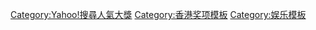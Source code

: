 {{NavboxYears
|name = Yahoo!搜尋人氣大獎
|title= [[YAHOO!搜尋人氣大獎]]得獎名單
|style = width: 100%
|titlestyle = background:#C7B5E3
|groupstyle = background:#C7B5E3
|group1=2000年代
|list1={{NavboxYears|年度YAHOO!搜尋人氣大獎得獎名單||||||2005|2006|2007|2008|2009}}
|group2=2010年代
|list2={{NavboxYears|年度YAHOO!搜尋人氣大獎得獎名單|2010|2011|2012|2013|2014|2015|2016|2017|2018}}
|group3=2020年代
|list3={{NavboxYears|年度YAHOO!搜尋人氣大獎得獎名單|2020|}}
|below=註：2019年，因應[[反對逃犯條例修訂草案運動|香港社會氣氛]]，頒獎禮停辦。
}}<noinclude>[[Category:Yahoo!搜尋人氣大獎]][[Category:香港奖项模板]][[Category:娱乐模板]]</noinclude>